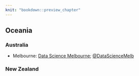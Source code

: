 ```yaml
---
knit: "bookdown::preview_chapter"
---
```


## Oceania

### Australia

  * Melbourne: [Data Science Melbourne](http://www.datasciencemelbourne.com/); [\@DataScienceMelb](https://twitter.com/DataScienceMelb)

### New Zealand


